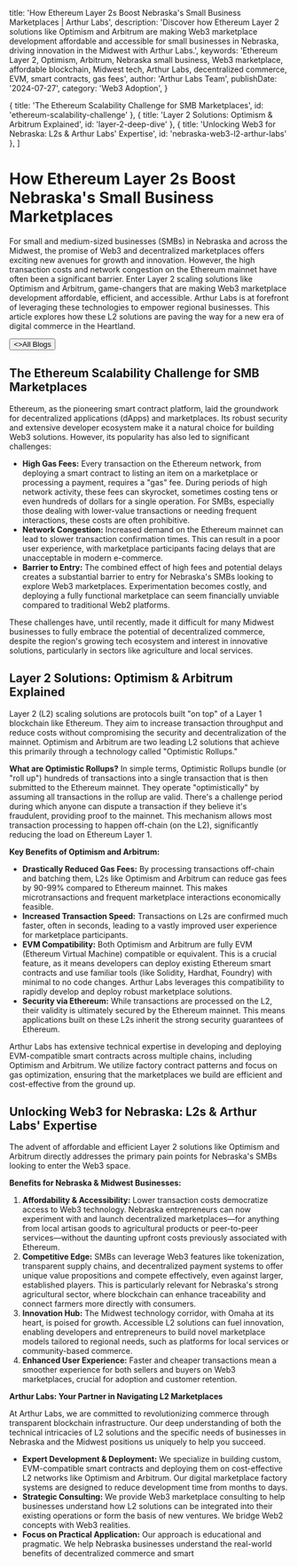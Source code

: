 
  title: 'How Ethereum Layer 2s Boost Nebraska\'s Small Business Marketplaces | Arthur Labs',
  description: 'Discover how Ethereum Layer 2 solutions like Optimism and Arbitrum are making Web3 marketplace development affordable and accessible for small businesses in Nebraska, driving innovation in the Midwest with Arthur Labs.',
  keywords: 'Ethereum Layer 2, Optimism, Arbitrum, Nebraska small business, Web3 marketplace, affordable blockchain, Midwest tech, Arthur Labs, decentralized commerce, EVM, smart contracts, gas fees',
  author: 'Arthur Labs Team',
  publishDate: '2024-07-27',
  category: 'Web3 Adoption',
}

  { title: 'The Ethereum Scalability Challenge for SMB Marketplaces', id: 'ethereum-scalability-challenge' },
  { title: 'Layer 2 Solutions: Optimism & Arbitrum Explained', id: 'layer-2-deep-dive' },
  { title: 'Unlocking Web3 for Nebraska: L2s & Arthur Labs\' Expertise', id: 'nebraska-web3-l2-arthur-labs' },
]

<HeroPattern />

# How Ethereum Layer 2s Boost Nebraska's Small Business Marketplaces

For small and medium-sized businesses (SMBs) in Nebraska and across the Midwest, the promise of Web3 and decentralized marketplaces offers exciting new avenues for growth and innovation. However, the high transaction costs and network congestion on the Ethereum mainnet have often been a significant barrier. Enter Layer 2 scaling solutions like Optimism and Arbitrum, game-changers that are making Web3 marketplace development affordable, efficient, and accessible. Arthur Labs is at forefront of leveraging these technologies to empower regional businesses. <span className="lead-paragraph-highlight">This article explores how these L2 solutions are paving the way for a new era of digital commerce in the Heartland.</span>

<div className="not-prose mt-6 mb-16 flex gap-3">
  <Button href="/blogs" arrow="left">
    <>All Blogs</>
  </Button>
</div>

<h2 id="ethereum-scalability-challenge">The Ethereum Scalability Challenge for SMB Marketplaces</h2>

Ethereum, as the pioneering smart contract platform, laid the groundwork for decentralized applications (dApps) and marketplaces. Its robust security and extensive developer ecosystem make it a natural choice for building Web3 solutions. However, its popularity has also led to significant challenges:

*   **High Gas Fees:** Every transaction on the Ethereum network, from deploying a smart contract to listing an item on a marketplace or processing a payment, requires a "gas" fee. During periods of high network activity, these fees can skyrocket, sometimes costing tens or even hundreds of dollars for a single operation. For SMBs, especially those dealing with lower-value transactions or needing frequent interactions, these costs are often prohibitive.
*   **Network Congestion:** Increased demand on the Ethereum mainnet can lead to slower transaction confirmation times. This can result in a poor user experience, with marketplace participants facing delays that are unacceptable in modern e-commerce.
*   **Barrier to Entry:** The combined effect of high fees and potential delays creates a substantial barrier to entry for Nebraska's SMBs looking to explore Web3 marketplaces. Experimentation becomes costly, and deploying a fully functional marketplace can seem financially unviable compared to traditional Web2 platforms.

These challenges have, until recently, made it difficult for many Midwest businesses to fully embrace the potential of decentralized commerce, despite the region's growing tech ecosystem and interest in innovative solutions, particularly in sectors like agriculture and local services.

<h2 id="layer-2-deep-dive">Layer 2 Solutions: Optimism & Arbitrum Explained</h2>

Layer 2 (L2) scaling solutions are protocols built "on top" of a Layer 1 blockchain like Ethereum. They aim to increase transaction throughput and reduce costs without compromising the security and decentralization of the mainnet. Optimism and Arbitrum are two leading L2 solutions that achieve this primarily through a technology called "Optimistic Rollups."

**What are Optimistic Rollups?**
In simple terms, Optimistic Rollups bundle (or "roll up") hundreds of transactions into a single transaction that is then submitted to the Ethereum mainnet. They operate "optimistically" by assuming all transactions in the rollup are valid. There's a challenge period during which anyone can dispute a transaction if they believe it's fraudulent, providing proof to the mainnet. This mechanism allows most transaction processing to happen off-chain (on the L2), significantly reducing the load on Ethereum Layer 1.

**Key Benefits of Optimism and Arbitrum:**

*   **Drastically Reduced Gas Fees:** By processing transactions off-chain and batching them, L2s like Optimism and Arbitrum can reduce gas fees by 90-99% compared to Ethereum mainnet. This makes microtransactions and frequent marketplace interactions economically feasible.
*   **Increased Transaction Speed:** Transactions on L2s are confirmed much faster, often in seconds, leading to a vastly improved user experience for marketplace participants.
*   **EVM Compatibility:** Both Optimism and Arbitrum are fully EVM (Ethereum Virtual Machine) compatible or equivalent. This is a crucial feature, as it means developers can deploy existing Ethereum smart contracts and use familiar tools (like Solidity, Hardhat, Foundry) with minimal to no code changes. Arthur Labs leverages this compatibility to rapidly develop and deploy robust marketplace solutions.
*   **Security via Ethereum:** While transactions are processed on the L2, their validity is ultimately secured by the Ethereum mainnet. This means applications built on these L2s inherit the strong security guarantees of Ethereum.

Arthur Labs has extensive technical expertise in developing and deploying EVM-compatible smart contracts across multiple chains, including Optimism and Arbitrum. We utilize factory contract patterns and focus on gas optimization, ensuring that the marketplaces we build are efficient and cost-effective from the ground up.

<h2 id="nebraska-web3-l2-arthur-labs">Unlocking Web3 for Nebraska: L2s & Arthur Labs' Expertise</h2>

The advent of affordable and efficient Layer 2 solutions like Optimism and Arbitrum directly addresses the primary pain points for Nebraska's SMBs looking to enter the Web3 space.

**Benefits for Nebraska & Midwest Businesses:**

1.  **Affordability & Accessibility:** Lower transaction costs democratize access to Web3 technology. Nebraska entrepreneurs can now experiment with and launch decentralized marketplaces—for anything from local artisan goods to agricultural products or peer-to-peer services—without the daunting upfront costs previously associated with Ethereum.
2.  **Competitive Edge:** SMBs can leverage Web3 features like tokenization, transparent supply chains, and decentralized payment systems to offer unique value propositions and compete effectively, even against larger, established players. This is particularly relevant for Nebraska's strong agricultural sector, where blockchain can enhance traceability and connect farmers more directly with consumers.
3.  **Innovation Hub:** The Midwest technology corridor, with Omaha at its heart, is poised for growth. Accessible L2 solutions can fuel innovation, enabling developers and entrepreneurs to build novel marketplace models tailored to regional needs, such as platforms for local services or community-based commerce.
4.  **Enhanced User Experience:** Faster and cheaper transactions mean a smoother experience for both sellers and buyers on Web3 marketplaces, crucial for adoption and customer retention.

**Arthur Labs: Your Partner in Navigating L2 Marketplaces**

At Arthur Labs, we are committed to revolutionizing commerce through transparent blockchain infrastructure. Our deep understanding of both the technical intricacies of L2 solutions and the specific needs of businesses in Nebraska and the Midwest positions us uniquely to help you succeed.

*   **Expert Development & Deployment:** We specialize in building custom, EVM-compatible smart contracts and deploying them on cost-effective L2 networks like Optimism and Arbitrum. Our digital marketplace factory systems are designed to reduce development time from months to days.
*   **Strategic Consulting:** We provide Web3 marketplace consulting to help businesses understand how L2 solutions can be integrated into their existing operations or form the basis of new ventures. We bridge Web2 concepts with Web3 realities.
*   **Focus on Practical Application:** Our approach is educational and pragmatic. We help Nebraska businesses understand the real-world benefits of decentralized commerce and smart

<div className="mt-16"><Socials /></div>